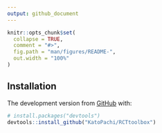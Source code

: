 ```yaml
---
output: github_document
---
```


<!-- README.md is generated from README.Rmd. Please edit that file -->

```r
knitr::opts_chunk$set(
  collapse = TRUE,
  comment = "#>",
  fig.path = "man/figures/README-",
  out.width = "100%"
)
```


## Installation

The development version from [GitHub](https://github.com/) with:

``` r
# install.packages("devtools")
devtools::install_github("KatoPachi/RCTtoolbox")
```
